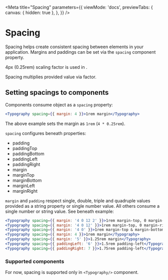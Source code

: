 
<Meta
  title="Spacing"
  parameters={{
    viewMode: 'docs',
    previewTabs: {
      canvas: { hidden: true },
    },
  }}
/>

# Spacing

Spacing helps create consistent spacing between elements in your application.
Margins and paddings can be set via the `spacing` component property.

4px (0.25rem) scaling factor is used in <Typography tag="span" children={projectName} />.

Spacing multiplies provided value via factor.

## Setting spacings to components

Components consume object as a `spacing` property:

```jsx
<Typography spacing={{ margin: 4 }}>1rem margin</Typography>
```

The above example sets the margin as `1rem` (`4 * 0.25rem`).

`spacing` configures beneath properties:

- padding
- paddingTop
- paddingBottom
- paddingLeft
- paddingRight
- margin
- marginTop
- marginBottom
- marginLeft
- marginRight

`margin` and `padding` respect single, double, triple and quadruple values provided as a string property or single number value.
All others consume a single number or string value. See beneath example:

```jsx
<Typography spacing={{ margin: '4 0 12 2' }}>1rem margin-top, 0 margin-right, 3rem margin-bottom, 0.5rem margin-left</Typography>
<Typography spacing={{ margin: '4 0 12' }}>1rem margin-top, 0 margin-right & margin-left, 3rem margin-bottom</Typography>
<Typography spacing={{ margin: '4 0' }}>1rem margin-top & margin-bottom, 0 margin-right & margin-left</Typography>
<Typography spacing={{ margin: 4 }}>1rem margin</Typography>
<Typography spacing={{ margin: '5' }}>1.25rem margin</Typography>
<Typography spacing={{ paddingLeft: '6' }}>1.5rem padding-left</Typography>
<Typography spacing={{ paddingRight: 7 }}>1.75rem padding-left</Typography>
```

### Supported components

For now, spacing is supported only in `<Typography/>` component.
